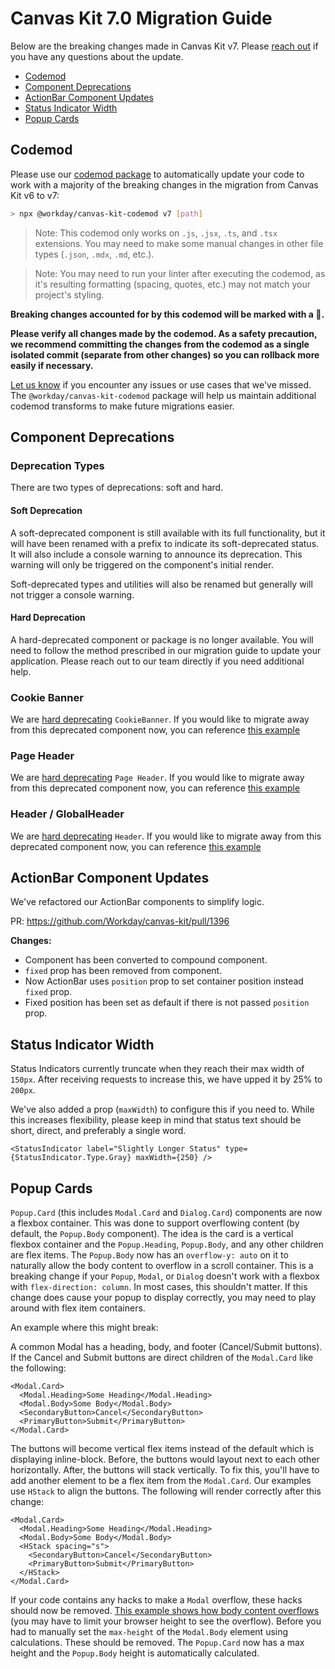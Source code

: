 
<Meta title="Welcome/Migration Guides/v7.0" />

# Canvas Kit 7.0 Migration Guide

Below are the breaking changes made in Canvas Kit v7. Please
[reach out](https://github.com/Workday/canvas-kit/issues/new?labels=bug&template=bug.md) if you have
any questions about the update.

- [Codemod](#codemod)
- [Component Deprecations](#component-deprecations)
- [ActionBar Component Updates](#actionbar-component-updates)
- [Status Indicator Width](#status-indicator-width)
- [Popup Cards](popup-cards)

## Codemod

Please use our [codemod package](https://github.com/Workday/canvas-kit/tree/master/modules/codemod)
to automatically update your code to work with a majority of the breaking changes in the migration
from Canvas Kit v6 to v7:

```sh
> npx @workday/canvas-kit-codemod v7 [path]
```

> Note: This codemod only works on `.js`, `.jsx`, `.ts`, and `.tsx` extensions. You may need to make
> some manual changes in other file types (`.json`, `.mdx`, `.md`, etc.).

> Note: You may need to run your linter after executing the codemod, as it's resulting formatting
> (spacing, quotes, etc.) may not match your project's styling.

**Breaking changes accounted for by this codemod will be marked with a 🤖.**

**Please verify all changes made by the codemod. As a safety precaution, we recommend committing the
changes from the codemod as a single isolated commit (separate from other changes) so you can
rollback more easily if necessary.**

[Let us know](https://github.com/Workday/canvas-kit/issues/new?labels=bug&template=bug.md) if you
encounter any issues or use cases that we've missed. The `@workday/canvas-kit-codemod` package will
help us maintain additional codemod transforms to make future migrations easier.

## Component Deprecations

### Deprecation Types

There are two types of deprecations: soft and hard.

#### Soft Deprecation

A soft-deprecated component is still available with its full functionality, but it will have been
renamed with a prefix to indicate its soft-deprecated status. It will also include a console warning
to announce its deprecation. This warning will only be triggered on the component's initial render.

Soft-deprecated types and utilities will also be renamed but generally will not trigger a console
warning.

#### Hard Deprecation

A hard-deprecated component or package is no longer available. You will need to follow the method
prescribed in our migration guide to update your application. Please reach out to our team directly
if you need additional help.

### Cookie Banner

We are [hard deprecating](#hard-deprecation) `CookieBanner`. If you would like to migrate away from
this deprecated component now, you can reference
[this example](https://workday.github.io/canvas-kit/?path=/story/examples-cookiebanner-react--basic)

### Page Header

We are [hard deprecating](#hard-deprecation) `Page Header`. If you would like to migrate away from
this deprecated component now, you can reference
[this example](https://workday.github.io/canvas-kit/?path=/story/examples-pageheader-react--basic)

### Header / GlobalHeader

We are [hard deprecating](#hard-deprecation) `Header`. If you would like to migrate away from this
deprecated component now, you can reference
[this example](https://workday.github.io/canvas-kit/?path=/story/examples-globalheader-react--basic)

## ActionBar Component Updates

We've refactored our ActionBar components to simplify logic.

PR: https://github.com/Workday/canvas-kit/pull/1396

**Changes:**

- Component has been converted to compound component.
- `fixed` prop has been removed from component.
- Now ActionBar uses `position` prop to set container position instead `fixed` prop.
- Fixed position has been set as default if there is not passed `position` prop.

## Status Indicator Width

Status Indicators currently truncate when they reach their max width of `150px`. After receiving
requests to increase this, we have upped it by 25% to `200px`.

We've also added a prop (`maxWidth`) to configure this if you need to. While this increases
flexibility, please keep in mind that status text should be short, direct, and preferably a single
word.

```tsx
<StatusIndicator label="Slightly Longer Status" type={StatusIndicator.Type.Gray} maxWidth={250} />
```

## Popup Cards

`Popup.Card` (this includes `Modal.Card` and `Dialog.Card`) components are now a flexbox container.
This was done to support overflowing content (by default, the `Popup.Body` component). The idea is
the card is a vertical flexbox container and the `Popup.Heading`, `Popup.Body`, and any other
children are flex items. The `Popup.Body` now has an `overflow-y: auto` on it to naturally allow the
body content to overflow in a scroll container. This is a breaking change if your `Popup`, `Modal`,
or `Dialog` doesn't work with a flexbox with `flex-direction: column`. In most cases, this shouldn't
matter. If this change does cause your popup to display correctly, you may need to play around with
flex item containers.

An example where this might break:

A common Modal has a heading, body, and footer (Cancel/Submit buttons). If the Cancel and Submit
buttons are direct children of the `Modal.Card` like the following:

```tsx
<Modal.Card>
  <Modal.Heading>Some Heading</Modal.Heading>
  <Modal.Body>Some Body</Modal.Body>
  <SecondaryButton>Cancel</SecondaryButton>
  <PrimaryButton>Submit</PrimaryButton>
</Modal.Card>
```

The buttons will become vertical flex items instead of the default which is displaying inline-block.
Before, the buttons would layout next to each other horizontally. After, the buttons will stack
vertically. To fix this, you'll have to add another element to be a flex item from the `Modal.Card`.
Our examples use `HStack` to align the buttons. The following will render correctly after this
change:

```tsx
<Modal.Card>
  <Modal.Heading>Some Heading</Modal.Heading>
  <Modal.Body>Some Body</Modal.Body>
  <HStack spacing="s">
    <SecondaryButton>Cancel</SecondaryButton>
    <PrimaryButton>Submit</PrimaryButton>
  </HStack>
</Modal.Card>
```

If your code contains any hacks to make a `Modal` overflow, these hacks should now be removed.
[This example shows how body content overflows](https://workday.github.io/canvas-kit/?path=/docs/components-popups-modal-react--body-overflow)
(you may have to limit your browser height to see the overflow). Before you had to manually set the
`max-height` of the `Modal.Body` element using calculations. These should be removed. The
`Popup.Card` now has a max height and the `Popup.Body` height is automatically calculated.
